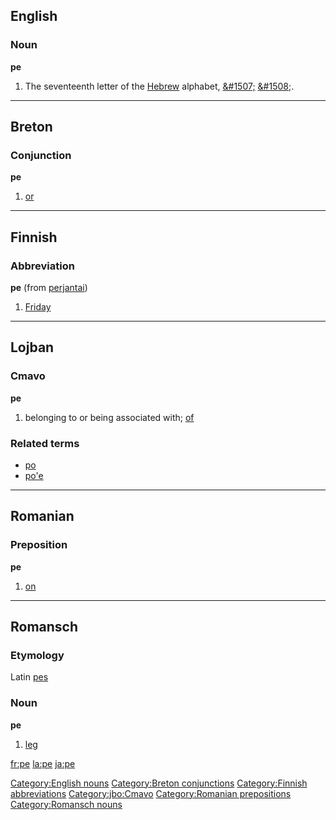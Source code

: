 ==English==

===Noun===
'''pe'''

# The seventeenth letter of the [[Hebrew]] alphabet, [[&#1507;]] [[&#1508;]].

[[Category:English nouns]]

----

==Breton==
===Conjunction===
'''pe'''

# [[or]]

[[Category:Breton conjunctions]]

----

==Finnish==
===Abbreviation===
'''pe''' (from [[perjantai]])

#[[Friday]]

[[Category:Finnish abbreviations]]

----

==Lojban==
===Cmavo===
'''pe'''
# belonging to or being associated with; [[of]]

===Related terms===
* [[po#Lojban|po]]
* [[po'e#Lojban|po'e]]

[[Category:jbo:Cmavo]]

----

==Romanian==
===Preposition===
'''pe'''

# [[on]]

[[Category:Romanian prepositions]]

----

==Romansch==
===Etymology===
Latin [[pes]]
===Noun===
'''pe'''

# [[leg]]

[[Category:Romansch nouns]]
[[fr:pe]]
[[la:pe]]
[[ja:pe]]